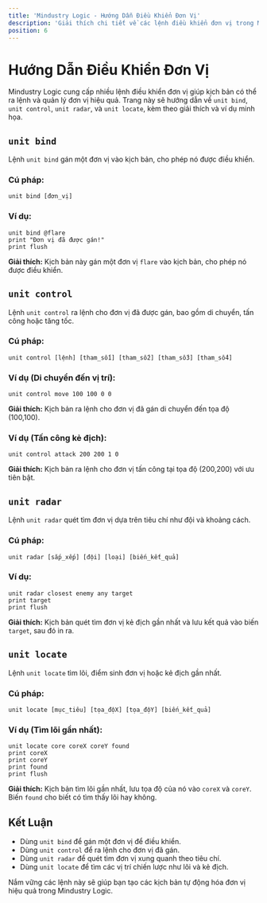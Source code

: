 ```yaml
---
title: 'Mindustry Logic - Hướng Dẫn Điều Khiển Đơn Vị'
description: 'Giải thích chi tiết về các lệnh điều khiển đơn vị trong Mindustry Logic: unit bind, unit control, unit radar, và unit locate.'
position: 6
---
```


# Hướng Dẫn Điều Khiển Đơn Vị

Mindustry Logic cung cấp nhiều lệnh điều khiển đơn vị giúp kịch bản có thể ra lệnh và quản lý đơn vị hiệu quả. Trang này sẽ hướng dẫn về `unit bind`, `unit control`, `unit radar`, và `unit locate`, kèm theo giải thích và ví dụ minh họa.

## `unit bind`

Lệnh `unit bind` gán một đơn vị vào kịch bản, cho phép nó được điều khiển.

### Cú pháp:

```plaintext
unit bind [đơn_vị]
```

### Ví dụ:

```plaintext
unit bind @flare
print "Đơn vị đã được gán!"
print flush
```

**Giải thích:** Kịch bản này gán một đơn vị `flare` vào kịch bản, cho phép nó được điều khiển.

## `unit control`

Lệnh `unit control` ra lệnh cho đơn vị đã được gán, bao gồm di chuyển, tấn công hoặc tăng tốc.

### Cú pháp:

```plaintext
unit control [lệnh] [tham_số1] [tham_số2] [tham_số3] [tham_số4]
```

### Ví dụ (Di chuyển đến vị trí):

```plaintext
unit control move 100 100 0 0
```

**Giải thích:** Kịch bản ra lệnh cho đơn vị đã gán di chuyển đến tọa độ (100,100).

### Ví dụ (Tấn công kẻ địch):

```plaintext
unit control attack 200 200 1 0
```

**Giải thích:** Kịch bản ra lệnh cho đơn vị tấn công tại tọa độ (200,200) với ưu tiên bật.

## `unit radar`

Lệnh `unit radar` quét tìm đơn vị dựa trên tiêu chí như đội và khoảng cách.

### Cú pháp:

```plaintext
unit radar [sắp_xếp] [đội] [loại] [biến_kết_quả]
```

### Ví dụ:

```plaintext
unit radar closest enemy any target
print target
print flush
```

**Giải thích:** Kịch bản quét tìm đơn vị kẻ địch gần nhất và lưu kết quả vào biến `target`, sau đó in ra.

## `unit locate`

Lệnh `unit locate` tìm lõi, điểm sinh đơn vị hoặc kẻ địch gần nhất.

### Cú pháp:

```plaintext
unit locate [mục_tiêu] [tọa_độX] [tọa_độY] [biến_kết_quả]
```

### Ví dụ (Tìm lõi gần nhất):

```plaintext
unit locate core coreX coreY found
print coreX
print coreY
print found
print flush
```

**Giải thích:** Kịch bản tìm lõi gần nhất, lưu tọa độ của nó vào `coreX` và `coreY`. Biến `found` cho biết có tìm thấy lõi hay không.

## Kết Luận

- Dùng `unit bind` để gán một đơn vị để điều khiển.
- Dùng `unit control` để ra lệnh cho đơn vị đã gán.
- Dùng `unit radar` để quét tìm đơn vị xung quanh theo tiêu chí.
- Dùng `unit locate` để tìm các vị trí chiến lược như lõi và kẻ địch.

Nắm vững các lệnh này sẽ giúp bạn tạo các kịch bản tự động hóa đơn vị hiệu quả trong Mindustry Logic.
